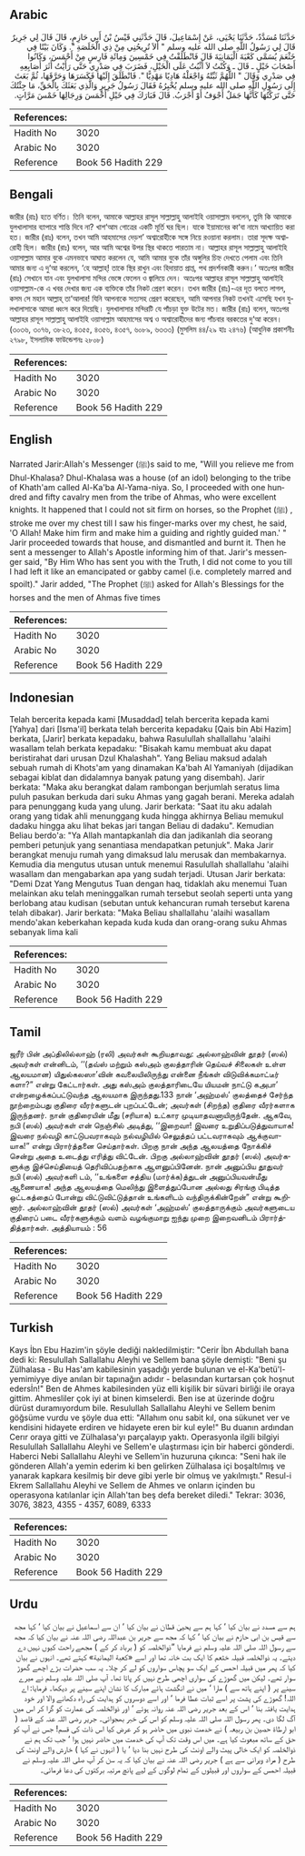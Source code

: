 ## Arabic


<div dir="rtl" lang="ar" style={{fontSize:'larger',backgroundColor:'#f8f9fa',padding:20}}>
حَدَّثَنَا مُسَدَّدٌ، حَدَّثَنَا يَحْيَى، عَنْ إِسْمَاعِيلَ، قَالَ حَدَّثَنِي قَيْسُ بْنُ أَبِي حَازِمٍ، قَالَ قَالَ لِي جَرِيرٌ قَالَ لِي رَسُولُ اللَّهِ صلى الله عليه وسلم ‏"‏ أَلاَ تُرِيحُنِي مِنْ ذِي الْخَلَصَةِ ‏"‏‏.‏ وَكَانَ بَيْتًا فِي خَثْعَمَ يُسَمَّى كَعْبَةَ الْيَمَانِيَةَ قَالَ فَانْطَلَقْتُ فِي خَمْسِينَ وَمِائَةِ فَارِسٍ مِنْ أَحْمَسَ، وَكَانُوا أَصْحَابَ خَيْلٍ ـ قَالَ ـ وَكُنْتُ لاَ أَثْبُتُ عَلَى الْخَيْلِ، فَضَرَبَ فِي صَدْرِي حَتَّى رَأَيْتُ أَثَرَ أَصَابِعِهِ فِي صَدْرِي وَقَالَ ‏"‏ اللَّهُمَّ ثَبِّتْهُ وَاجْعَلْهُ هَادِيًا مَهْدِيًّا ‏"‏‏.‏ فَانْطَلَقَ إِلَيْهَا فَكَسَرَهَا وَحَرَّقَهَا، ثُمَّ بَعَثَ إِلَى رَسُولِ اللَّهِ صلى الله عليه وسلم يُخْبِرُهُ فَقَالَ رَسُولُ جَرِيرٍ وَالَّذِي بَعَثَكَ بِالْحَقِّ، مَا جِئْتُكَ حَتَّى تَرَكْتُهَا كَأَنَّهَا جَمَلٌ أَجْوَفُ أَوْ أَجْرَبُ‏.‏ قَالَ فَبَارَكَ فِي خَيْلِ أَحْمَسَ وَرِجَالِهَا خَمْسَ مَرَّاتٍ‏.‏
</div>
<div style={{backgroundColor:'#f8f9fa',padding:20, marginBottom: 10}}><table> <thead> <tr> <th>References:</th> <th></th> </tr> </thead> <tbody><tr><td>Hadith No</td><td>3020</td></tr><tr><td>Arabic No</td><td>3020</td></tr><tr><td>Reference</td><td>Book 56 Hadith 229</td></tr></tbody></table></div>

## Bengali


<div dir="ltr" lang="bn" style={{fontSize:'larger',backgroundColor:'#f8f9fa',padding:20}}>
জারীর (রাঃ) হতে বর্ণিত। তিনি বলেন, আমাকে আল্লাহর রাসূল সাল্লাল্লাহু আলাইহি ওয়াসাল্লাম বললেন, তুমি কি আমাকে যুলখালাসার ব্যাপারে শান্তি দিবে না? খাশ‘আম গোত্রের একটি মূর্তি ঘর ছিল। যাকে ইয়ামানের কা‘বা নামে আখ্যায়িত করা হত। জারীর (রাঃ) বলেন, তখন আমি আহমাসের দেড়শ’ অশ্বারোহীকে সঙ্গে নিয়ে রওয়ানা করলাম। তারা সূদক্ষ অশ্বারোহী ছিল। জারীর (রাঃ) বলেন, আর আমি অশ্বের উপর স্থির থাকতে পারতাম না। আল্লাহর রাসূল সাল্লাল্লাহু আলাইহি ওয়াসাল্লাম আমার বুকে এমনভাবে আঘাত করলেন যে, আমি আমার বুকে তাঁর অঙ্গুলির চিহ্ন দেখতে পেলাম এবং তিনি আমার জন্য এ দু‘আ করলেন, ‘হে আল্লাহ্! তাকে স্থির রাখুন এবং হিদায়াত প্রাপ্ত, পথ প্রদর্শনকারী করুন।’ অতঃপর জারীর (রাঃ) সেখানে যান এবং যুলখালাসা মন্দির ভেঙ্গে ফেলেন ও জ্বালিয়ে দেন। অতঃপর আল্লাহর রাসূল সাল্লাল্লাহু আলাইহি ওয়াসাল্লাম-কে এ খবর দেখার জন্য এক ব্যক্তিকে তাঁর নিকট প্রেরণ করেন। তখন জারীর (রাঃ)-এর দূত বলতে লাগল, কসম সে মহান আল্লাহ্ তা‘আলার! যিনি আপনাকে সত্যসহ প্রেরণ করেছেন, আমি আপনার নিকট তখনই এসেছি যখন যুলখালাসাকে আমরা ধ্বংস করে দিয়েছি। যুলখালাসার মন্দিরটি যে পাঁচড়া যুক্ত উটের মত। জারীর (রাঃ) বলেন, অতঃপর আল্লাহর রাসূল সাল্লাল্লাহু আলাইহি ওয়াসাল্লাম আহমাসের অশ্ব ও অশ্বারোহীদের জন্য পাঁচবার বরকতের দু‘আ করেন। (৩০৩৬, ৩০৭৬, ৩৮২৩, ৪৩৫৫, ৪৩৫৬, ৪৩৫৭, ৬০৮৯, ৬৩৩৩) (মুসলিম ৪৪/২৯ হাঃ ২৪৭৬) (আধুনিক প্রকাশনীঃ ২৭৯৮, ইসলামিক ফাউন্ডেশনঃ ২৮০৮)
</div>
<div style={{backgroundColor:'#f8f9fa',padding:20, marginBottom: 10}}><table> <thead> <tr> <th>References:</th> <th></th> </tr> </thead> <tbody><tr><td>Hadith No</td><td>3020</td></tr><tr><td>Arabic No</td><td>3020</td></tr><tr><td>Reference</td><td>Book 56 Hadith 229</td></tr></tbody></table></div>

## English


<div dir="ltr" lang="en" style={{fontSize:'larger',backgroundColor:'#f8f9fa',padding:20}}>
Narrated Jarir:Allah's Messenger (ﷺ)s said to me, "Will you relieve me from Dhul-Khalasa? Dhul-Khalasa was a house (of an idol) belonging to the tribe of Khath'am called Al-Ka'ba Al-Yama-niya. So, I proceeded with one hundred and fifty cavalry men from the tribe of Ahmas, who were excellent knights. It happened that I could not sit firm on horses, so the Prophet (ﷺ) , stroke me over my chest till I saw his finger-marks over my chest, he said, 'O Allah! Make him firm and make him a guiding and rightly guided man.' " Jarir proceeded towards that house, and dismantled and burnt it. Then he sent a messenger to Allah's Apostle informing him of that. Jarir's messenger said, "By Him Who has sent you with the Truth, I did not come to you till I had left it like an emancipated or gabby camel (i.e. completely marred and spoilt)." Jarir added, "The Prophet (ﷺ) asked for Allah's Blessings for the horses and the men of Ahmas five times
</div>
<div style={{backgroundColor:'#f8f9fa',padding:20, marginBottom: 10}}><table> <thead> <tr> <th>References:</th> <th></th> </tr> </thead> <tbody><tr><td>Hadith No</td><td>3020</td></tr><tr><td>Arabic No</td><td>3020</td></tr><tr><td>Reference</td><td>Book 56 Hadith 229</td></tr></tbody></table></div>

## Indonesian


<div dir="ltr" lang="id" style={{fontSize:'larger',backgroundColor:'#f8f9fa',padding:20}}>
Telah bercerita kepada kami [Musaddad] telah bercerita kepada kami [Yahya] dari [Isma'il] berkata telah bercerita kepadaku [Qais bin Abi Hazim] berkata, [Jarir] berkata kepadaku, bahwa Rasulullah shallallahu 'alaihi wasallam telah berkata kepadaku: "Bisakah kamu membuat aku dapat beristirahat dari urusan Dzul Khalashah". Yang Beliau maksud adalah sebuah rumah di Khots'am yang dinamakan Ka'bah Al Yamaniyah (dijadikan sebagai kiblat dan didalamnya banyak patung yang disembah). Jarir berkata: "Maka aku berangkat dalam rambongan berjumlah seratus lima puluh pasukan berkuda dari suku Ahmas yang gagah berani. Mereka adalah para penunggang kuda yang ulung. Jarir berkata: "Saat itu aku adalah orang yang tidak ahli menunggang kuda hingga akhirnya Beliau memukul dadaku hingga aku lihat bekas jari tangan Beliau di dadaku". Kemudian Beliau berdo'a: "Ya Allah mantapkanlah dia dan jadikanlah dia seorang pemberi petunjuk yang senantiasa mendapatkan petunjuk". Maka Jarir berangkat menuju rumah yang dimaksud lalu merusak dan membakarnya. Kemudia dia mengutus utusan untuk menemui Rasulullah shallallahu 'alaihi wasallam dan mengabarkan apa yang sudah terjadi. Utusan Jarir berkata: "Demi Dzat Yang Mengutus Tuan dengan haq, tidaklah aku menemui Tuan melainkan aku telah meninggalkan rumah tersebut seolah seperti unta yang berlobang atau kudisan (sebutan untuk kehancuran rumah tersebut karena telah dibakar). Jarir berkata: "Maka Beliau shallallahu 'alaihi wasallam mendo'akan keberkahan kepada kuda kuda dan orang-orang suku Ahmas sebanyak lima kali
</div>
<div style={{backgroundColor:'#f8f9fa',padding:20, marginBottom: 10}}><table> <thead> <tr> <th>References:</th> <th></th> </tr> </thead> <tbody><tr><td>Hadith No</td><td>3020</td></tr><tr><td>Arabic No</td><td>3020</td></tr><tr><td>Reference</td><td>Book 56 Hadith 229</td></tr></tbody></table></div>

## Tamil


<div dir="ltr" lang="ta" style={{fontSize:'larger',backgroundColor:'#f8f9fa',padding:20}}>
ஜரீர் பின் அப்திலில்லாஹ் (ரலி) அவர்கள் கூறியதாவது: அல்லாஹ்வின் தூதர் (ஸல்) அவர்கள் என்னிடம், ‘‘(தவ்ஸ் மற்றும் கஸ்அம் குலத்தாரின் தெய்வச் சிலைகள் உள்ள ஆலயமான) யிதுல்கலஸா’வின் கவலையிலிருந்து என்னை நீங்கள் விடுவிக்கமாட்டீர் களா?” என்று கேட்டார்கள். அது கஸ்அம் குலத்தாரிடையே யியமன் நாட்டு கஅபா’ என்றழைக்கப்பட்டுவந்த ஆலயமாக இருந்தது.133 நான் ‘அஹ்மஸ்’ குலத்தைச் சேர்ந்த நூற்றைம்பது குதிரை வீரர்களுடன் புறப்பட்டேன்; அவர்கள் (சிறந்த) குதிரை வீரர்களாக இருந்தனர். நான் குதிரையின் மீது (சரியாக) உட்கார முடியாதவனாயிருந்தேன். ஆகவே, நபி (ஸல்) அவர்கள் என் நெஞ்சில் அடித்து, ‘‘இறைவா! இவரை உறுதிப்படுத்துவாயாக! இவரை நல்வழி காட்டுபவராகவும் நல்வழியில் செலுத்தப் பட்டவராகவும் ஆக்குவாயாக!” என்று பிரார்த்தனை செய்தார்கள். பிறகு நான் அந்த ஆலயத்தை நோக்கிச் சென்று அதை உடைத்து எரித்து விட்டேன். பிறகு அல்லாஹ்வின் தூதர் (ஸல்) அவர்களுக்கு இச்செய்தியைத் தெரிவிப்பதற்காக ஆளனுப்பினேன். நான் அனுப்பிய தூதுவர் நபி (ஸல்) அவர்களி டம், ‘‘உங்களை சத்திய (மார்க்க)த்துடன் அனுப்பியவன்மீது ஆணையாக! அந்த ஆலயத்தை மெலிந்து இளைத்துப்போன அல்லது சிரங்கு பிடித்த ஒட்டகத்தைப் போன்று விட்டுவிட்டுத்தான் உங்களிடம் வந்திருக்கின்றேன்” என்று கூறினார். அல்லாஹ்வின் தூதர் (ஸல்) அவர்கள் ‘அஹ்மஸ்’ குலத்தாருக்கும் அவர்களுடைய குதிரைப் படை வீரர்களுக்கும் வளம் வழங்குமாறு ஐந்து முறை இறைவனிடம் பிரார்த்தித்தார்கள். அத்தியாயம் : 56
</div>
<div style={{backgroundColor:'#f8f9fa',padding:20, marginBottom: 10}}><table> <thead> <tr> <th>References:</th> <th></th> </tr> </thead> <tbody><tr><td>Hadith No</td><td>3020</td></tr><tr><td>Arabic No</td><td>3020</td></tr><tr><td>Reference</td><td>Book 56 Hadith 229</td></tr></tbody></table></div>

## Turkish


<div dir="ltr" lang="tr" style={{fontSize:'larger',backgroundColor:'#f8f9fa',padding:20}}>
Kays İbn Ebu Hazim'in şöyle dediği nakledilmiştir: "Cerir İbn Abdullah bana dedi ki: Resulullah Sallallahu Aleyhi ve Sellem bana şöyle demişti: "Beni şu Zülhalasa - Bu Has'am kabilesinin yaşadığı yerde bulunan ve el-Ka'betü'l-yemimiyye diye anılan bir tapınağın adıdır - belasından kurtarsan çok hoşnut edersİn!" Ben de Ahmes kabilesinden yüz elli kişilik bir süvari birliği ile oraya gittim. Ahmesliler çok iyi at binen kimselerdi. Ben ise at üzerinde doğru dürüst duramıyordum bile. Resulullah Sallallahu Aleyhi ve Sellem benim göğsüme vurdu ve şöyle dua etti: "Allahım onu sabit kıl, ona sükunet ver ve kendisini hidayete erdiren ve hidayete eren bir kul eyle!" Bu duanın ardından Cerır oraya gitti ve Zülhalasa'yı parçalayıp yaktı. Operasyonla ilgili bilgiyi Resulullah Sallallahu Aleyhi ve Sellem'e ulaştırması için bir haberci gönderdi. Haberci Nebi Sallallahu Aleyhi ve Sellem'in huzuruna çıkınca: "Seni hak ile gönderen Allah'a yemin ederim ki ben gelirken Zülhalasa içi boşaltılmış ve yanarak kapkara kesilmiş bir deve gibi yerle bir olmuş ve yakılmıştı." Resul-i Ekrem Sallallahu Aleyhi ve Sellem de Ahmes ve onların içinden bu operasyona katılanlar için Allah'tan beş defa bereket diledi." Tekrar: 3036, 3076, 3823, 4355 - 4357, 6089, 6333
</div>
<div style={{backgroundColor:'#f8f9fa',padding:20, marginBottom: 10}}><table> <thead> <tr> <th>References:</th> <th></th> </tr> </thead> <tbody><tr><td>Hadith No</td><td>3020</td></tr><tr><td>Arabic No</td><td>3020</td></tr><tr><td>Reference</td><td>Book 56 Hadith 229</td></tr></tbody></table></div>

## Urdu


<div dir="rtl" lang="ur" style={{fontSize:'larger',backgroundColor:'#f8f9fa',padding:20}}>
ہم سے مسدد نے بیان کیا ‘ کہا ہم سے یحییٰ قطان نے بیان کیا ‘ ان سے اسماعیل نے بیان کیا ‘ کہا مجھ سے قیس بن ابی حازم نے بیان کیا ‘ کہا کہ مجھ سے جریر بن عبداللہ رضی اللہ عنہ نے بیان کیا کہ مجھ سے رسول اللہ صلی اللہ علیہ وسلم نے فرمایا ”ذوالخلصہ کو ( برباد کر کے ) مجھے راحت کیوں نہیں دے دیتے۔ یہ ذوالخلصہ قبیلہ خثعم کا ایک بت خانہ تھا اور اسے «كعبة اليمانية» کہتے تھے۔ انہوں نے بیان کیا کہ پھر میں قبیلہ احمس کے ایک سو پچاس سواروں کو لے کر چلا۔ یہ سب حضرات بڑے اچھے گھوڑ سوار تھے۔ لیکن میں گھوڑے کی سواری اچھی طرح نہیں کر پاتا تھا۔ آپ صلی اللہ علیہ وسلم نے میرے سینے پر ( اپنے ہاتھ سے ) مارا ‘ میں نے انگشت ہائے مبارک کا نشان اپنے سینے پر دیکھا۔ فرمایا: اے اللہ! گھوڑے کی پشت پر اسے ثبات عطا فرما ‘ اور اسے دوسروں کو ہدایت کی راہ دکھانے والا اور خود ہدایت یافتہ بنا ‘ اس کے بعد جریر رضی اللہ عنہ روانہ ہوئے ‘ اور ذوالخلصہ کی عمارت کو گرا کر اس میں آگ لگا دی۔ پھر رسول اللہ صلی اللہ علیہ وسلم کو اس کی خبر بھجوائی۔ جریر رضی اللہ عنہ کے قاصد ( ابو ارطاۃ حصین بن ربیعہ ) نے خدمت نبوی میں حاضر ہو کر عرض کیا اس ذات کی قسم! جس نے آپ کو حق کے ساتھ مبعوث کیا ہے۔ میں اس وقت تک آپ کی خدمت میں حاضر نہیں ہوا ‘ جب تک ہم نے ذوالخلصہ کو ایک خالی پیٹ والے اونٹ کی طرح نہیں بنا دیا ‘ یا ( انہوں نے کہا ) خارش والے اونٹ کی طرح ( مراد ویرانی سے ہے ) جریر رضی اللہ عنہ نے بیان کیا کہ یہ سن کر آپ صلی اللہ علیہ وسلم نے قبیلہ احمس کے سواروں اور قبیلوں کے تمام لوگوں کے لیے پانچ مرتبہ برکتوں کی دعا فرمائی۔
</div>
<div style={{backgroundColor:'#f8f9fa',padding:20, marginBottom: 10}}><table> <thead> <tr> <th>References:</th> <th></th> </tr> </thead> <tbody><tr><td>Hadith No</td><td>3020</td></tr><tr><td>Arabic No</td><td>3020</td></tr><tr><td>Reference</td><td>Book 56 Hadith 229</td></tr></tbody></table></div>